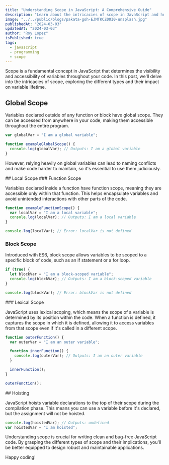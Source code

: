 ```yaml
---
title: "Understanding Scope in JavaScript: A Comprehensive Guide"
description: "Learn about the intricacies of scope in JavaScript and how it impacts variable accessibility and lifetime."
image: "../../public/blogs/pakata-goh-EJMTKCZ00I0-unsplash.jpg"
publishedAt: "2024-03-03"
updatedAt: "2024-03-03"
author: "Roy Lopez"
isPublished: true
tags:
  - javascript
  - programming
  - scope
---
```


Scope is a fundamental concept in JavaScript that determines the visibility and accessibility of variables throughout your code. In this post, we'll delve into the intricacies of scope, exploring the different types and their impact on variable lifetime.

## Global Scope

Variables declared outside of any function or block have global scope. They can be accessed from anywhere in your code, making them accessible throughout the entire program.

```javascript
var globalVar = "I am a global variable";

function exampleGlobalScope() {
  console.log(globalVar); // Outputs: I am a global variable
}
```

However, relying heavily on global variables can lead to naming conflicts and make code harder to maintain, so it's essential to use them judiciously.

## Local Scope
### Function Scope

Variables declared inside a function have function scope, meaning they are accessible only within that function. This helps encapsulate variables and avoid unintended interactions with other parts of the code.

```javascript
function exampleFunctionScope() {
  var localVar = "I am a local variable";
  console.log(localVar); // Outputs: I am a local variable
}

console.log(localVar); // Error: localVar is not defined
```

### Block Scope

Introduced with ES6, block scope allows variables to be scoped to a specific block of code, such as an if statement or a for loop.

```javascript
if (true) {
  let blockVar = "I am a block-scoped variable";
  console.log(blockVar); // Outputs: I am a block-scoped variable
}

console.log(blockVar); // Error: blockVar is not defined
```

### Lexical Scope

JavaScript uses lexical scoping, which means the scope of a variable is determined by its position within the code. When a function is defined, it captures the scope in which it is defined, allowing it to access variables from that scope even if it's called in a different scope.

```javascript
function outerFunction() {
  var outerVar = "I am an outer variable";

  function innerFunction() {
    console.log(outerVar); // Outputs: I am an outer variable
  }

  innerFunction();
}

outerFunction();
```

## Hoisting

JavaScript hoists variable declarations to the top of their scope during the compilation phase. This means you can use a variable before it's declared, but the assignment will not be hoisted.

```javascript
console.log(hoistedVar); // Outputs: undefined
var hoistedVar = "I am hoisted";
```

Understanding scope is crucial for writing clean and bug-free JavaScript code. By grasping the different types of scope and their implications, you'll be better equipped to design robust and maintainable applications.

Happy coding!
